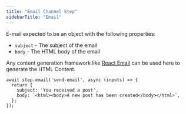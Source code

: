 ```yaml
---
title: "Email Channel Step"
sidebarTitle: "Email"
---
```


E-mail expected to be an object with the following properties:
- `subject` - The subject of the email
- `body` - The HTML body of the email

Any content generation framework like [React Email](/echo/integrations/react-email) can be used here to generate the HTML Content.

```tsx
await step.email('send-email', async (inputs) => {
  return {
    subject: 'You received a post',
    body: `<html><body>A new post has been created</body></html>`,
  };
});
```
